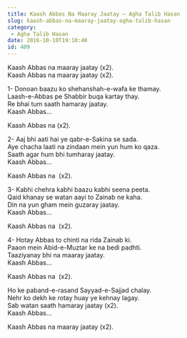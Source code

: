 ```yaml
---
title: Kaash Abbas Na Maaray Jaatay – Agha Talib Hasan
slug: kaash-abbas-na-maaray-jaatay-agha-talib-hasan
category:
 - Agha Talib Hasan
date: 2016-10-10T19:10:40
id: 409
---
```


<p>Kaash Abbas na maaray jaatay (x2).<br />
Kaash Abbas na maaray jaatay (x2).</p>
<p>1- Donoan baazu ko shehanshah-e-wafa ke thamay.<br />
Laash-e-Abbas pe Shabbir buqa kartay thay.<br />
Re bhai tum saath hamaray jaatay.<br />
Kaash Abbas…</p>
<p>Kaash Abbas na (x2).</p>
<p>2- Aaj bhi aati hai ye qabr-e-Sakina se sada.<br />
Aye chacha laati na zindaan mein yun hum ko qaza.<br />
Saath agar hum bhi tumharay jaatay.<br />
Kaash Abbas…</p>
<p>Kaash Abbas na  (x2).</p>
<p>3- Kabhi chehra kabhi baazu kabhi seena peeta.<br />
Qaid khanay se watan aayi to Zainab ne kaha.<br />
Din na yun gham mein guzaray jaatay.<br />
Kaash Abbas…</p>
<p>Kaash Abbas na  (x2).</p>
<p>4- Hotay Abbas to chinti na rida Zainab ki.<br />
Paaon mein Abid-e-Muztar ke na bedi padhti.<br />
Taaziyanay bhi na maaray jaatay.<br />
Kaash Abbas…</p>
<p>Kaash Abbas na  (x2).</p>
<p>Ho ke paband-e-rasand Sayyad-e-Sajjad chalay.<br />
Nehr ko dekh ke rotay huay ye kehnay lagay.<br />
Sab watan saath hamaray jaatay (x2).<br />
Kaash Abbas…</p>
<p>Kaash Abbas na maaray jaatay (x2).</p>